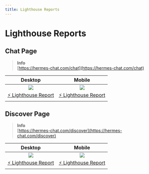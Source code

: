 ```yaml
---
title: Lighthouse Reports
---
```


# Lighthouse Reports

## Chat Page

> **Info**\
> [https://hermes-chat.com/chat](https://hermes-chat.com/chat)

|                   Desktop                   |                   Mobile                   |
| :-----------------------------------------: | :----------------------------------------: |
|              ![][chat-desktop]              |              ![][chat-mobile]              |
| [⚡️ Lighthouse Report][chat-desktop-report] | [⚡️ Lighthouse Report][chat-mobile-report] |

## Discover Page

> **Info**\
> [https://hermes-chat.com/discover](https://hermes-chat.com/discover)

|                     Desktop                     |                     Mobile                     |
| :---------------------------------------------: | :--------------------------------------------: |
|              ![][discover-desktop]              |              ![][discover-mobile]              |
| [⚡️ Lighthouse Report][discover-desktop-report] | [⚡️ Lighthouse Report][discover-mobile-report] |

[chat-desktop]: https://raw.githubusercontent.com/hermeslabs/lobe-chat/lighthouse/lighthouse/chat/desktop/pagespeed.svg
[chat-desktop-report]: https://hermeslabs.github.io/lobe-chat/lighthouse/chat/desktop/lobechat_com_chat.html
[chat-mobile]: https://raw.githubusercontent.com/hermeslabs/lobe-chat/lighthouse/lighthouse/chat/mobile/pagespeed.svg
[chat-mobile-report]: https://hermeslabs.github.io/lobe-chat/lighthouse/chat/mobile/lobechat_com_chat.html
[discover-desktop]: https://raw.githubusercontent.com/hermeslabs/lobe-chat/lighthouse/lighthouse/discover/desktop/pagespeed.svg
[discover-desktop-report]: https://hermeslabs.github.io/lobe-chat/lighthouse/discover/desktop/lobechat_com_discover.html
[discover-mobile]: https://raw.githubusercontent.com/hermeslabs/lobe-chat/lighthouse/lighthouse/discover/mobile/pagespeed.svg
[discover-mobile-report]: https://hermeslabs.github.io/lobe-chat/lighthouse/discover/mobile/lobechat_com_discover.html
